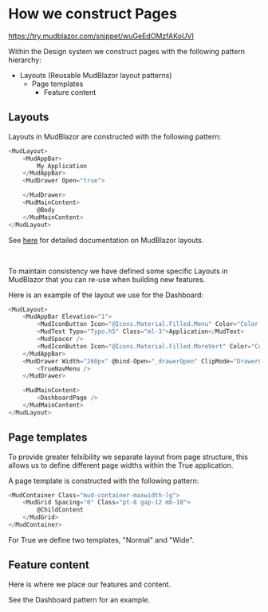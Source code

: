 
<Meta title="Patterns/Layout & Pages/Docs" />

# How we construct Pages

https://try.mudblazor.com/snippet/wuGeEdOMzfAKoUVI

Within the Design system we construct pages with the following pattern hierarchy:

- Layouts (Reusable MudBlazor layout patterns)
  - Page templates
    - Feature content

## Layouts

Layouts in MudBlazor are constructed with the following pattern:

```csharp
<MudLayout>
    <MudAppBar>
        My Application
    </MudAppBar>
    <MudDrawer Open="true">

    </MudDrawer>
    <MudMainContent>
        @Body
    </MudMainContent>
</MudLayout>
```

See [here](https://mudblazor.com/getting-started/layouts#appbar-&-drawer) for detailed documentation on MudBlazor layouts.

<br />

To maintain consistency we have defined some specific Layouts
in MudBlazor that you can re-use when building new features.

Here is an example of the layout we use for the Dashboard:

```csharp
<MudLayout>
    <MudAppBar Elevation="1">
        <MudIconButton Icon="@Icons.Material.Filled.Menu" Color="Color.Inherit" Edge="Edge.Start" OnClick="@((e) => DrawerToggle())" />
        <MudText Typo="Typo.h5" Class="ml-3">Application</MudText>
        <MudSpacer />
        <MudIconButton Icon="@Icons.Material.Filled.MoreVert" Color="Color.Inherit" Edge="Edge.End" />
    </MudAppBar>
    <MudDrawer Width="260px" @bind-Open="_drawerOpen" ClipMode="DrawerClipMode.Always" Elevation="1" Variant="@DrawerVariant.Mini">
        <TrueNavMenu />
    </MudDrawer>

    <MudMainContent>
        <DashboardPage />
    </MudMainContent>
</MudLayout>
```

## Page templates

To provide greater felxibility we separate layout from page structure,
this allows us to define different page widths within the True application.

A page template is constructed with the following pattern:

```csharp
<MudContainer Class="mud-container-maxwidth-lg">
    <MudGrid Spacing="0" Class="pt-8 gap-12 mb-10">
        @ChildContent
    </MudGrid>
</MudContainer>
```

For True we define two templates, "Normal" and "Wide".

## Feature content

Here is where we place our features and content.

See the Dashboard pattern for an example.
